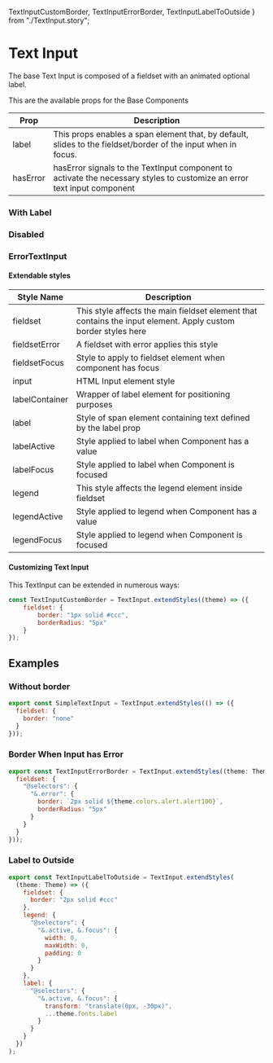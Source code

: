   TextInputCustomBorder,
  TextInputErrorBorder,
  TextInputLabelToOutside
} from "./TextInput.story";

<Meta title="Components| Text Input" />

# Text Input

The base Text Input is composed of a fieldset with an animated optional label.

<Preview>
  <Story name="TextInput">
    <TextInput />
  </Story>
</Preview>

This are the available props for the Base Components

<table width="100%">
  <thead>
    <tr>
      <th>Prop</th>
      <th>Description</th>
    </tr>
  </thead>
  <tbody>
    <tr>
      <td>label</td>
      <td>
        This props enables a span element that, by default, slides to the
        fieldset/border of the input when in focus.
      </td>
    </tr>
    <tr>
      <td>hasError</td>
      <td>
        hasError signals to the TextInput component to activate the necessary
        styles to customize an error text input component
      </td>
    </tr>
  </tbody>
</table>

### With Label

<Preview>
  <Story name="With Label ">
    <TextInput label="User Input" />
  </Story>
</Preview>

### Disabled

<Preview>
  <Story name="Disabled">
    <TextInput disabled label="User Input" />
  </Story>
</Preview>


### ErrorTextInput

<Preview>
  <Story name="Customizing Text With Error">
    <ErrorTextInput label="User Input" error="Error" />
  </Story>
</Preview>

#### Extendable styles

<table width="100%">
  <thead>
    <tr>
      <th>Style Name</th>
      <th>Description</th>
    </tr>
  </thead>
  <tbody>
    <tr>
      <td>fieldset</td>
      <td>
        This style affects the main fieldset element that contains the input
        element. Apply custom border styles here
      </td>
    </tr>
    <tr>
      <td>fieldsetError</td>
      <td>A fieldset with error applies this style</td>
    </tr>
    <tr>
      <td>fieldsetFocus</td>
      <td>Style to apply to fieldset element when component has focus</td>
    </tr>
    <tr>
      <td>input</td>
      <td>HTML Input element style</td>
    </tr>
    <tr>
      <td>labelContainer</td>
      <td>Wrapper of label element for positioning purposes</td>
    </tr>
    <tr>
      <td>label</td>
      <td>Style of span element containing text defined by the label prop</td>
    </tr>
    <tr>
      <td>labelActive</td>
      <td>Style applied to label when Component has a value</td>
    </tr>
    <tr>
      <td>labelFocus</td>
      <td>Style applied to label when Component is focused</td>
    </tr>
    <tr>
      <td>legend</td>
      <td>This style affects the legend element inside fieldset</td>
    </tr>
    <tr>
      <td>legendActive</td>
      <td>Style applied to legend when Component has a value</td>
    </tr>
    <tr>
      <td>legendFocus</td>
      <td>Style applied to legend when Component is focused</td>
    </tr>
  </tbody>
</table>

#### Customizing Text Input

This TextInput can be extended in numerous ways:

```javascript
const TextInputCustomBorder = TextInput.extendStyles((theme) => ({
    fieldset: {
        border: "1px solid #ccc",
        borderRadius: "5px"
    }
});
```

<Preview>
  <Story name="Customizing Text Input">
    <TextInputCustomBorder label="User Input" />
  </Story>
</Preview>

## Examples

### Without border

```javascript
export const SimpleTextInput = TextInput.extendStyles(() => ({
  fieldset: {
    border: "none"
  }
}));
```

<Preview>
  <SimpleTextInput />
</Preview>

### Border When Input has Error

```javascript
export const TextInputErrorBorder = TextInput.extendStyles((theme: Theme) => ({
  fieldset: {
    "@selectors": {
      "&.error": { 
        border: `2px solid ${theme.colors.alert.alert100}`,
        borderRadius: "5px"
      }
    }
  }
}));
```

<Preview>
  <TextInputErrorBorder hasError label="Label" />
</Preview>

### Label to Outside

```javascript
export const TextInputLabelToOutside = TextInput.extendStyles(
  (theme: Theme) => ({
    fieldset: {
      border: "2px solid #ccc"
    },
    legend: {
      "@selectors": {
        "&.active, &.focus": {
          width: 0,
          maxWidth: 0,
          padding: 0
        }
      }
    },
    label: {
      "@selectors": {
        "&.active, &.focus": {
          transform: "translate(0px, -30px)",
          ...theme.fonts.label
        }
      }
    }
  })
);
```

<Preview>
  <TextInputLabelToOutside label="User Input" />
</Preview>
